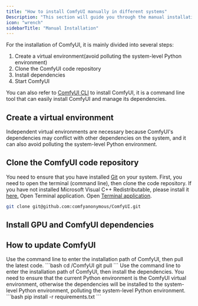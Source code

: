 ```yaml
---
title: "How to install ComfyUI manually in different systems"
Description: "This section will guide you through the manual installation process on Windows, MacOS and Linux"
icon: "wrench"
sidebarTitle: "Manual Installation"
---
```



For the installation of ComfyUI, it is mainly divided into several steps:
1. Create a virtual environment(avoid polluting the system-level Python environment)
2. Clone the ComfyUI code repository
3. Install dependencies
4. Start ComfyUI

You can also refer to [ComfyUI CLI](comfy-cli/getting-started) to install ComfyUI, it is a command line tool that can easily install ComfyUI and manage its dependencies.

## Create a virtual environment

<Tip>
    Independent virtual environments are necessary because ComfyUI's dependencies may conflict with other dependencies on the system, and it can also avoid polluting the system-level Python environment.
</Tip>

<Conda />

## Clone the ComfyUI code repository

You need to ensure that you have installed [Git](https://git-scm.com/downloads) on your system. First, you need to open the terminal (command line), then clone the code repository.
<Tabs>
<Tab title="Windows">
<Warning>If you have not installed Microsoft Visual C++ Redistributable, please install it [here.](https://learn.microsoft.com/en-us/cpp/windows/latest-supported-vc-redist?view=msvc-170)</Warning>
</Tab>
<Tab title="Linux">
Open Terminal application.
</Tab>
<Tab title="MacOS">
Open [Terminal application](https://support.apple.com/guide/terminal/open-or-quit-terminal-apd5265185d-f365-44cb-8b09-71a064a42125/mac).
</Tab>
</Tabs>

```bash
git clone git@github.com:comfyanonymous/ComfyUI.git
```

## Install GPU and ComfyUI dependencies

<Steps>
    <Step title="Install GPU dependencies">
   <InstallGpuDependencies />
    </Step>
    <Step title="Install ComfyUI dependencies">
    <PipInstall />
    </Step>
    <Step title="Start ComfyUI">
    <RunComfy />
    </Step>
</Steps>

## How to update ComfyUI

<Steps>
    <Step title="pull the latest code">
    Use the command line to enter the installation path of ComfyUI, then pull the latest code.
    ```bash
    cd <installation path>/ComfyUI
    git pull
    ```
    </Step>
    <Step title="install the dependencies">
    Use the command line to enter the installation path of ComfyUI, then install the dependencies.
    <Warning>
    You need to ensure that the current Python environment is the ComfyUI virtual environment, otherwise the dependencies will be installed to the system-level Python environment, polluting the system-level Python environment.
    </Warning>
    ```bash
        pip install -r requirements.txt
    ```
    </Step>
</Steps>

<AddExternalModels/>